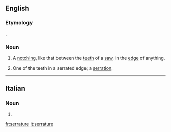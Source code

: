 ==English==

===Etymology===
{{etyl|la|en}} {{lena}} {{term|serratura|lang=la||a sawing}}.

===Noun===
{{en-noun}}

# A [[notch]]ing, like that between the [[tooth|teeth]] of a [[saw]], in the [[edge]] of anything.
#: {{rfquotek|Martyn}}
# One of the teeth in a serrated edge; a [[serration]].

{{Webster 1913}}

----

==Italian==

===Noun===
{{head|it|plural}} {{f}}

# {{plural of|serratura|lang=it|nocat=1}}

[[fr:serrature]]
[[it:serrature]]